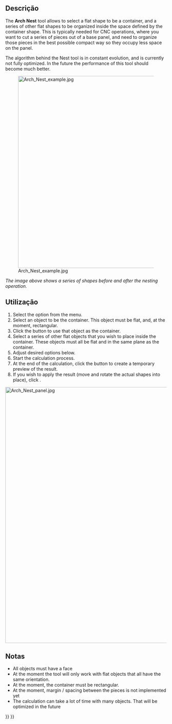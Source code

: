<languages/>

<div class="mw-translate-fuzzy">
{{Docnav
|[[Arch_Panel_Sheet/pt-br|Folha de Painel]]
|[[Arch_Frame/pt-br|Estrutura]]
|[[Arch_Workbench/pt-br|Arch]]
|IconL=Arch_Panel_Sheet.svg
|IconR=Arch_Frame.svg
|IconC=Workbench_Arch.svg
}}
</div>

{{VeryImportantMessage|THIS COMMAND IS PART OF THE INTEGRATED [[BIM_Workbench|BIM WORKBENCH]] IN V1.0<br>
This page has been updated for that version.}}

{{GuiCommand
|Name=Arch Nest
|MenuLocation=Utils → Panel tools → Nest
|Workbenches=[[BIM_Workbench|BIM]]
|Version=0.17
|SeeAlso=[[Arch_Panel|Arch Panel]], [[Arch_Panel_Sheet|Arch Panel Sheet]]
}}

<span id="Description"></span>
==Descrição==

The '''Arch Nest''' tool allows to select a flat shape to be a container, and a series of other flat shapes to be organized inside the space defined by the container shape. This is typically needed for CNC operations, where you want to cut a series of pieces out of a base panel, and need to organize those pieces in the best possible compact way so they occupy less space on the panel.

The algorithm behind the Nest tool is in constant evolution, and is currently not fully optimized. In the future the performance of this tool should become much better.

[[Image:Arch Nest example.jpg|600px]]

''The image above shows a series of shapes before and after the nesting operation.''

<span id="Usage"></span>
==Utilização==

# Select the {{MenuCommand|Utils → Panel tools → [[Image:Arch_Nest.svg|16px]] Nest}} option from the menu.
# Select an object to be the container. This object must be flat, and, at the moment, rectangular.
# Click the {{Button|Pick selected}} button to use that object as the container.
# Select a series of other flat objects that you wish to place inside the container. These objects must all be flat and in the same plane as the container.
# Adjust desired options below.
# Start the calculation process.
# At the end of the calculation, click the {{Button|Preview}} button to create a temporary preview of the result.
# If you wish to apply the result (move and rotate the actual shapes into place), click {{Button|OK}}.


[[Image:Arch Nest panel.jpg|800px]]
{{Caption|Taskview panel for the [[Arch_Nest|Arch Nest]] tool}}

<span id="Notes"></span>
==Notas==

* All objects must have a face
* At the moment the tool will only work with flat objects that all have the same orientation. 
* At the moment, the container must be rectangular.
* At the moment, margin / spacing between the pieces is not implemented yet
* The calculation can take a lot of time with many objects. That will be optimized in the future


<div class="mw-translate-fuzzy">
{{Docnav
|[[Arch_Panel_Sheet/pt-br|Folha de Painel]]
|[[Arch_Frame/pt-br|Estrutura]]
|[[Arch_Workbench/pt-br|Arch]]
|IconL=Arch_Panel_Sheet.svg
|IconR=Arch_Frame.svg
|IconC=Workbench_Arch.svg
}}
</div>

{{BIM_Tools_navi{{#translation:}}}}
{{Userdocnavi{{#translation:}}}}